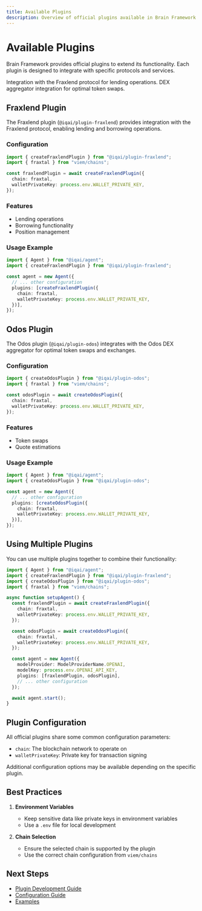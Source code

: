 ```yaml
---
title: Available Plugins
description: Overview of official plugins available in Brain Framework
---
```



# Available Plugins

Brain Framework provides official plugins to extend its functionality. Each plugin is designed to integrate with specific protocols and services.

<CardGrid>
	<Card title="Fraxlend Plugin" icon="document">
		Integration with the Fraxlend protocol for lending operations.
	</Card>
	<Card title="Odos Plugin" icon="random">
		DEX aggregator integration for optimal token swaps.
	</Card>
</CardGrid>

## Fraxlend Plugin

The Fraxlend plugin (`@iqai/plugin-fraxlend`) provides integration with the Fraxlend protocol, enabling lending and borrowing operations.

### Configuration

```typescript
import { createFraxlendPlugin } from "@iqai/plugin-fraxlend";
import { fraxtal } from "viem/chains";

const fraxlendPlugin = await createFraxlendPlugin({
  chain: fraxtal,
  walletPrivateKey: process.env.WALLET_PRIVATE_KEY,
});
```

### Features

- Lending operations
- Borrowing functionality
- Position management

### Usage Example

```typescript
import { Agent } from "@iqai/agent";
import { createFraxlendPlugin } from "@iqai/plugin-fraxlend";

const agent = new Agent({
  // ... other configuration
  plugins: [createFraxlendPlugin({
    chain: fraxtal,
    walletPrivateKey: process.env.WALLET_PRIVATE_KEY,
  })],
});
```

## Odos Plugin

The Odos plugin (`@iqai/plugin-odos`) integrates with the Odos DEX aggregator for optimal token swaps and exchanges.

### Configuration

```typescript
import { createOdosPlugin } from "@iqai/plugin-odos";
import { fraxtal } from "viem/chains";

const odosPlugin = await createOdosPlugin({
  chain: fraxtal,
  walletPrivateKey: process.env.WALLET_PRIVATE_KEY,
});
```

### Features

- Token swaps
- Quote estimations

### Usage Example

```typescript
import { Agent } from "@iqai/agent";
import { createOdosPlugin } from "@iqai/plugin-odos";

const agent = new Agent({
  // ... other configuration
  plugins: [createOdosPlugin({
    chain: fraxtal,
    walletPrivateKey: process.env.WALLET_PRIVATE_KEY,
  })],
});
```

## Using Multiple Plugins

You can use multiple plugins together to combine their functionality:

```typescript
import { Agent } from "@iqai/agent";
import { createFraxlendPlugin } from "@iqai/plugin-fraxlend";
import { createOdosPlugin } from "@iqai/plugin-odos";
import { fraxtal } from "viem/chains";

async function setupAgent() {
  const fraxlendPlugin = await createFraxlendPlugin({
    chain: fraxtal,
    walletPrivateKey: process.env.WALLET_PRIVATE_KEY,
  });

  const odosPlugin = await createOdosPlugin({
    chain: fraxtal,
    walletPrivateKey: process.env.WALLET_PRIVATE_KEY,
  });

  const agent = new Agent({
    modelProvider: ModelProviderName.OPENAI,
    modelKey: process.env.OPENAI_API_KEY,
    plugins: [fraxlendPlugin, odosPlugin],
    // ... other configuration
  });

  await agent.start();
}
```

## Plugin Configuration

All official plugins share some common configuration parameters:

- `chain`: The blockchain network to operate on
- `walletPrivateKey`: Private key for transaction signing

Additional configuration options may be available depending on the specific plugin.

## Best Practices

1. **Environment Variables**
   - Keep sensitive data like private keys in environment variables
   - Use a `.env` file for local development

2. **Chain Selection**
   - Ensure the selected chain is supported by the plugin
   - Use the correct chain configuration from `viem/chains`

## Next Steps

- [Plugin Development Guide](/plugins/development)
- [Configuration Guide](/plugins/configuration)
- [Examples](/plugins/examples)